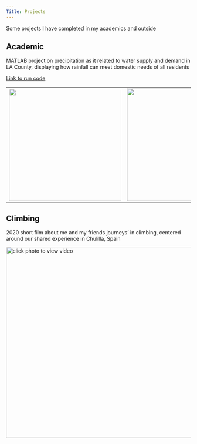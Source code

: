 ```yaml
---
Title: Projects
---
```


Some projects I have completed in my academics and outside

## Academic

MATLAB project on precipitation as it related to water supply and demand in LA County, displaying how rainfall can meet domestic needs of all residents

[Link to run code](https://drive.google.com/file/d/1XdPg6uqBhpF8FB2zYND7sDzQVzBSasb5/view?usp=drive_link)

|                                                                                             |                                                                                          |
|------------------------------------|-----------------------------------|
| ![](images/Amount_of_Precipitation_versus_Water_Usage-01.png){fig-align="left" width="306"} | ![](images/Monthly_Precipitation_Throughout_Years-01.png){fig-align="right" width="307"} |

## Climbing

2020 short film about me and my friends journeys' in climbing, centered around our shared experience in Chulilla, Spain

[![click photo to view video](images/Screen%20Shot%202020-04-30%20at%2010.52.45%20AM.png){fig-align="center" width="520"}](https://www.youtube.com/watch?v=-_EY8orXSGU)
